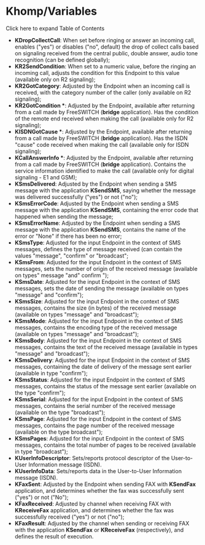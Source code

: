 
# Khomp/Variables 

 

Click here to expand Table of Contents

* **KDropCollectCall**: When set before ringing or answer an incoming call, enables ("yes") or disables ("no", default) the drop of collect calls based on signaling received from the central public, double answer, audio tone recognition (can be defined globally);
* **KR2SendCondition**: When set to a numeric value, before the ringing an incoming call, adjusts the condition for this Endpoint to this value (available only on R2 signaling);
* **KR2GotCategory**: Adjusted by the Endpoint when an incoming call is received, with the category number of the caller (only available on R2 signaling);
* **KR2GotCondition \***: Adjusted by the Endpoint, available after returning from a call made by FreeSWITCH (**bridge** application). Has the condition of the remote end received when making the call (available only for R2 signaling);
* **KISDNGotCause \***: Adjusted by the Endpoint, available after returning from a call made by FreeSWITCH (**bridge** application). Has the ISDN "cause" code received when making the call (available only for ISDN signaling);
* **KCallAnswerInfo \***: Adjusted by the Endpoint, available after returning from a call made by FreeSWITCH (**bridge** application). Contains the service information identified to make the call (available only for digital signaling - E1 and GSM);
* **KSmsDelivered**: Adjusted by the Endpoint when sending a SMS message with the application **KSendSMS**, saying whether the message was delivered successfully ("yes") or not ("no");
* **KSmsErrorCode**: Adjusted by the Endpoint when sending a SMS message with the application **KSendSMS**, containing the error code that happened when sending the message;
* **KSmsErrorName**: Adjusted by the Endpoint when sending a SMS message with the application **KSendSMS**, contains the name of the error or "None" if there has been no error;
* **KSmsType**: Adjusted for the input Endpoint in the context of SMS messages, defines the type of message received (can contain the values "message", "confirm" or "broadcast";
* **KSmsFrom**: Adjusted for the input Endpoint in the context of SMS messages, sets the number of origin of the received message (available on types" message "and" confirm ");
* **KSmsDate**: Adjusted for the input Endpoint in the context of SMS messages, sets the date of sending the message (available on types "message" and "confirm");
* **KSmsSize**: Adjusted for the input Endpoint in the context of SMS messages, contains the size (in bytes) of the received message (available on types "message" and "broadcast");
* **KSmsMode**: Adjusted for the input Endpoint in the context of SMS messages, contains the encoding type of the received message (available on types "message" and "broadcast");
* **KSmsBody**: Adjusted for the input Endpoint in the context of SMS messages, contains the text of the received message (available in types "message" and "broadcast");
* **KSmsDelivery**: Adjusted for the input Endpoint in the context of SMS messages, containing the date of delivery of the message sent earlier (available in type "confirm");
* **KSmsStatus**: Adjusted for the input Endpoint in the context of SMS messages, contains the status of the message sent earlier (available on the type "confirm");
* **KSmsSerial**: Adjusted for the input Endpoint in the context of SMS messages, contains the serial number of the received message (available on the type "broadcast");
* **KSmsPage**: Adjusted for the input Endpoint in the context of SMS messages, contains the page number of the received message (available on the type broadcast");
* **KSmsPages**: Adjusted for the input Endpoint in the context of SMS messages, contains the total number of pages to be received (available in type "broadcast");
* **KUserInfoDescriptor**: Sets/reports protocol descriptor of the User-to-User Information message (ISDN).
* **KUserInfoData**: Sets/reports data in the User-to-User Information message (ISDN).
* **KFaxSent**: Adjusted by the Endpoint when sending FAX with **KSendFax** application, and determines whether the fax was successfully sent ("yes") or not ("No");
* **KFaxReceived**: Adjusted by channel when receiving FAX with **KReceiveFax** application, and determines whether the fax was successfully received ("yes") or not ("no");
* **KFaxResult**: Adjusted by the channel when sending or receiving FAX with the application **KSendFax** or **KReceiveFax** (respectively), and defines the result of execution.


